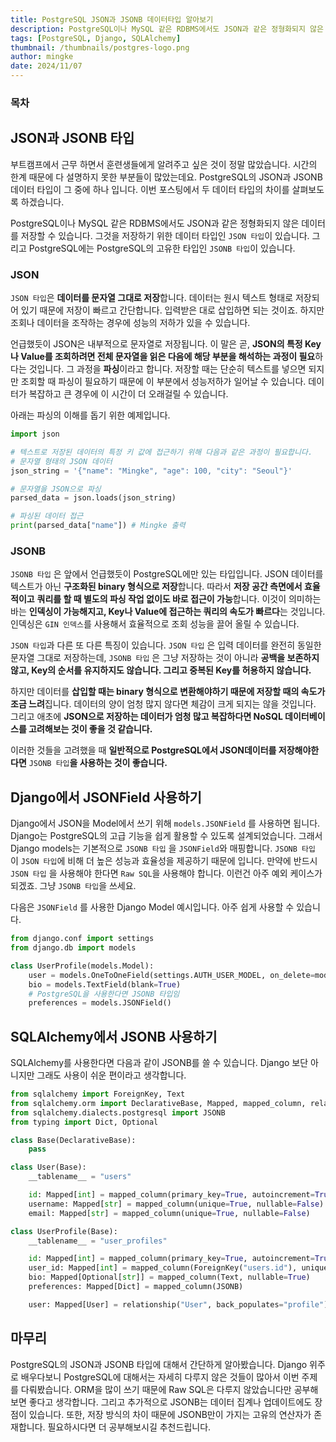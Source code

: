 ```yaml
---
title: PostgreSQL JSON과 JSONB 데이터타입 알아보기
description: PostgreSQL이나 MySQL 같은 RDBMS에서도 JSON과 같은 정형화되지 않은 데이터를 저장할 수 있습니다. 그것을 저장하기 위한 데이터 타입인 JSON 타입이 있습니다. 그리고 PostgreSQL에는 PostgreSQL의 고유한 타입인 JSONB 타입이 있습니다.
tags: [PostgreSQL, Django, SQLAlchemy]
thumbnail: /thumbnails/postgres-logo.png
author: mingke
date: 2024/11/07
---
```


### 목차

## JSON과 JSONB 타입

부트캠프에서 근무 하면서 훈련생들에게 알려주고 싶은 것이 정말 많았습니다. 시간의 한계 때문에 다 설명하지 못한 부분들이 많았는데요. PostgreSQL의 JSON과 JSONB 데이터 타입이 그 중에 하나 입니다. 이번 포스팅에서 두 데이터 타입의 차이를 살펴보도록 하겠습니다.

PostgreSQL이나 MySQL 같은 RDBMS에서도 JSON과 같은 정형화되지 않은 데이터를 저장할 수 있습니다. 그것을 저장하기 위한 데이터 타입인 `JSON 타입`이 있습니다. 그리고 PostgreSQL에는 PostgreSQL의 고유한 타입인 `JSONB 타입`이 있습니다.

### JSON

`JSON 타입`은 **데이터를 문자열 그대로 저장**합니다. 데이터는 원시 텍스트 형태로 저장되어 있기 때문에 저장이 빠르고 간단합니다. 입력받은 대로 삽입하면 되는 것이죠. 하지만 조회나 데이터을 조작하는 경우에 성능의 저하가 있을 수 있습니다.

언급했듯이 JSON은 내부적으로 문자열로 저장됩니다. 이 말은 곧, **JSON의 특정 Key나 Value를 조회하려면 전체 문자열을 읽은 다음에 해당 부분을 해석하는 과정이 필요**하다는 것입니다. 그 과정을 **파싱**이라고 합니다. 저장할 때는 단순히 텍스트를 넣으면 되지만 조회할 때 파싱이 필요하기 때문에 이 부분에서 성능저하가 일어날 수 있습니다. 데이터가 복잡하고 큰 경우에 이 시간이 더 오래걸릴 수 있습니다.

아래는 파싱의 이해를 돕기 위한 예제입니다.

```python
import json

# 텍스트로 저장된 데이터의 특정 키 값에 접근하기 위해 다음과 같은 과정이 필요합니다.
# 문자열 형태의 JSON 데이터
json_string = '{"name": "Mingke", "age": 100, "city": "Seoul"}'

# 문자열을 JSON으로 파싱
parsed_data = json.loads(json_string)

# 파싱된 데이터 접근
print(parsed_data["name"]) # Mingke 출력
```

### JSONB

`JSONB 타입` 은 앞에서 언급했듯이 PostgreSQL에만 있는 타입입니다. JSON 데이터를 텍스트가 아닌 **구조화된 binary 형식으로 저장**합니다. 따라서 **저장 공간 측면에서 효율적이고** **쿼리를 할 때 별도의 파싱 작업 없이도 바로 접근이 가능**합니다. 이것이 의미하는 바는 **인덱싱이 가능해지고, Key나 Value에 접근하는 쿼리의 속도가 빠르다**는 것입니다. 인덱싱은 `GIN 인덱스`를 사용해서 효율적으로 조회 성능을 끌어 올릴 수 있습니다.

`JSON 타입`과 다른 또 다른 특징이 있습니다. `JSON 타입` 은 입력 데이터를 완전히 동일한 문자열 그대로 저장하는데, `JSONB 타입` 은 그냥 저장하는 것이 아니라 **공백을 보존하지 않고, Key의 순서를 유지하지도 않습니다. 그리고 중복된 Key를 허용하지 않습니다.**

하지만 데이터를 **삽입할 때는 binary 형식으로 변환해야하기 때문에 저장할 때의 속도가 조금 느려**집니다. 데이터의 양이 엄청 많지 않다면 체감이 크게 되지는 않을 것입니다. 그리고 애초에 **JSON으로 저장하는 데이터가 엄청 많고 복잡하다면 NoSQL 데이터베이스를 고려해보는 것이 좋을 것 같습니다.**

이러한 것들을 고려했을 때 **일반적으로 PostgreSQL에서 JSON데이터를 저장해야한다면** `JSONB 타입`**을 사용하는 것이 좋습니다.**

## Django에서 JSONField 사용하기

Django에서 JSON을 Model에서 쓰기 위해 `models.JSONField` 를 사용하면 됩니다. Django는 PostgreSQL의 고급 기능을 쉽게 활용할 수 있도록 설계되었습니다. 그래서 Django models는 기본적으로 `JSONB 타입` 을 `JSONField`와 매핑합니다. `JSONB 타입` 이 `JSON 타입`에 비해 더 높은 성능과 효율성을 제공하기 때문에 입니다. 만약에 반드시 `JSON 타입` 을 사용해야 한다면 `Raw SQL`을 사용해야 합니다. 이런건 아주 예외 케이스가 되겠죠. 그냥 `JSONB 타입`을 쓰세요.

다음은 `JSONField` 를 사용한 Django Model 예시입니다. 아주 쉽게 사용할 수 있습니다.

```python
from django.conf import settings
from django.db import models

class UserProfile(models.Model):
    user = models.OneToOneField(settings.AUTH_USER_MODEL, on_delete=models.CASCADE)
    bio = models.TextField(blank=True)
    # PostgreSQL을 사용한다면 JSONB 타입임
    preferences = models.JSONField()
```

## SQLAlchemy에서 JSONB 사용하기

SQLAlchemy를 사용한다면 다음과 같이 JSONB를 쓸 수 있습니다. Django 보단 아니지만 그래도 사용이 쉬운 편이라고 생각합니다.

```python
from sqlalchemy import ForeignKey, Text
from sqlalchemy.orm import DeclarativeBase, Mapped, mapped_column, relationship
from sqlalchemy.dialects.postgresql import JSONB
from typing import Dict, Optional

class Base(DeclarativeBase):
    pass

class User(Base):
    __tablename__ = "users"

    id: Mapped[int] = mapped_column(primary_key=True, autoincrement=True)
    username: Mapped[str] = mapped_column(unique=True, nullable=False)
    email: Mapped[str] = mapped_column(unique=True, nullable=False)

class UserProfile(Base):
    __tablename__ = "user_profiles"

    id: Mapped[int] = mapped_column(primary_key=True, autoincrement=True)
    user_id: Mapped[int] = mapped_column(ForeignKey("users.id"), unique=True, nullable=False)
    bio: Mapped[Optional[str]] = mapped_column(Text, nullable=True)
    preferences: Mapped[Dict] = mapped_column(JSONB)

    user: Mapped[User] = relationship("User", back_populates="profile")
```

## 마무리

PostgreSQL의 JSON과 JSONB 타입에 대해서 간단하게 알아봤습니다. Django 위주로 배우다보니 PostgreSQL에 대해서는 자세히 다루지 않은 것들이 많아서 이번 주제를 다뤄봤습니다. ORM을 많이 쓰기 때문에 Raw SQL은 다루지 않았습니다만 공부해보면 좋다고 생각합니다. 그리고 추가적으로 JSONB는 데이터 집계나 업데이트에도 장점이 있습니다. 또한, 저장 방식의 차이 때문에 JSONB만이 가지는 고유의 연산자가 존재합니다. 필요하시다면 더 공부해보시길 추천드립니다.

<Link url="https://www.postgresql.org/docs/17/datatype-json.html" />

<Link url="https://chaechae.life/blog/django-postgresql-hstore" />
